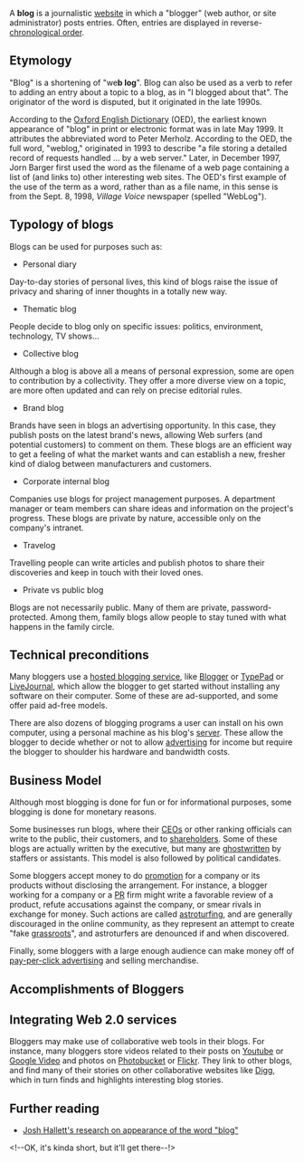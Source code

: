 {{subpages}}

A '''blog''' is a journalistic [[website]] in which a "blogger" (web author, or site administrator) posts entries.  Often, entries are displayed in reverse-[[chronological order]].  

==Etymology==
"Blog" is a shortening of "we'''b log'''".  Blog can also be used as a verb to refer to adding an entry about a topic to a blog, as in "I blogged about that".  The originator of the word is disputed, but it originated in the late 1990s.

According to the [[Oxford English Dictionary]] (OED), the earliest known appearance of "blog" in print or electronic format was in late May 1999.  It attributes the abbreviated word to Peter Merholz.  According to the OED, the full word, "weblog," originated in 1993 to describe "a file storing a detailed record of requests handled ... by a web server."  Later, in December 1997, Jorn Barger first used the word as the filename of a web page containing a list of (and links to) other interesting web sites.  The OED's first example of the use of the term as a word, rather than as a file name, in this sense is from the Sept. 8, 1998, ''Village Voice'' newspaper (spelled "WebLog").

==Typology of blogs==

Blogs can be used for purposes such as:

* Personal diary

Day-to-day stories of personal lives, this kind of blogs raise the issue of privacy and sharing of inner thoughts in a totally new way. 

* Thematic blog

People decide to blog only on specific issues: politics, environment, technology, TV shows...


* Collective blog

Although a blog is above all a means of personal expression, some are open to contribution by a collectivity. They offer a more diverse view on a topic, are more often updated and can rely on precise editorial rules.


* Brand blog

Brands have seen in blogs an advertising opportunity. In this case, they publish posts on the latest brand's news, allowing Web surfers (and potential customers) to comment on them. These blogs are an efficient way to get a feeling of what the market wants and can establish a new, fresher kind of dialog between manufacturers and customers.


* Corporate internal blog

Companies use blogs for project management purposes. A department manager or team members can share ideas and information on the project's progress. These blogs are private by nature, accessible only on the company's intranet.


* Travelog

Travelling people can write articles and publish photos to share their discoveries and keep in touch with their loved ones.


* Private vs public blog

Blogs are not necessarily public. Many of them are private, password-protected. Among them, family blogs allow people to stay tuned with what happens in the family circle.

==Technical preconditions==
Many bloggers use a [[hosted blogging service]], like [[Blogger]] or [[TypePad]] or [[LiveJournal]], which allow the blogger to get started without installing any software on their computer.  Some of these are ad-supported, and some offer paid ad-free models.

There are also dozens of blogging programs a user can install on his own computer, using a personal machine as his blog's [[server]].  These allow the blogger to decide whether or not to allow [[advertising]] for income but require the blogger to shoulder his hardware and bandwidth costs.

==Business Model==
Although most blogging is done for fun or for informational purposes, some blogging is done for monetary reasons.

Some businesses run blogs, where their [[Chief Executive Officer|CEOs]] or other ranking officials can write to the public, their customers, and to [[shareholder]]s.  Some of these blogs are actually written by the executive, but many are [[ghostwriter|ghostwritten]] by staffers or assistants.  This model is also followed by political candidates.

Some bloggers accept money to do [[promotion]] for a company or its products without disclosing the arrangement.  For instance, a blogger working for a company or a [[PR]] firm might write a favorable review of a product, refute accusations against the company, or smear rivals in exchange for money.  Such actions are called [[astroturfing]], and are generally discouraged in the online community, as they represent an attempt to create "fake [[grassroots (politics)|grassroots]]", and astroturfers are denounced if and when discovered.

Finally, some bloggers with a large enough audience can make money off of [[pay-per-click advertising]] and selling merchandise.

==Accomplishments of Bloggers==

==Integrating Web 2.0 services==
Bloggers may make use of collaborative web tools in their blogs.  For instance, many bloggers store videos related to their posts on [[Youtube]] or [[Google Video]] and photos on [[Photobucket]] or [[Flickr]].  They link to other blogs, and find many of their stories on other collaborative websites like [[Digg]], which in turn finds and highlights interesting blog stories.

==Further reading==
* [http://hyku.com/blog/archives/000238.html Josh Hallett's research on appearance of the word "blog"]

<!--OK, it's kinda short, but it'll get there--!>